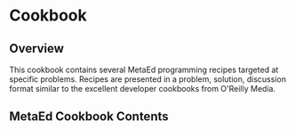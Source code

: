 
# Cookbook

## Overview

This cookbook contains several MetaEd programming recipes targeted at specific
problems. Recipes are presented in a problem, solution, discussion format
similar to the excellent developer cookbooks from O'Reilly Media.

## MetaEd Cookbook Contents

<DocCardList />
